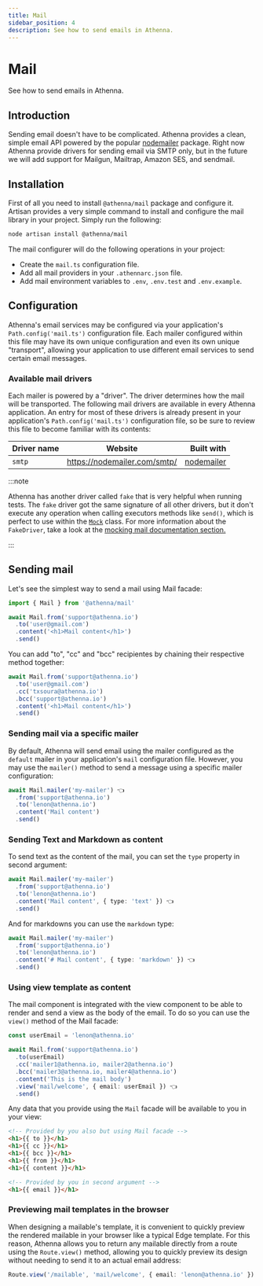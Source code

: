 ```yaml
---
title: Mail
sidebar_position: 4
description: See how to send emails in Athenna.
---
```


# Mail

See how to send emails in Athenna.

## Introduction

Sending email doesn't have to be complicated. Athenna provides a 
clean, simple email API powered by the popular [nodemailer](https://nodemailer.com/)
package.  Right now Athenna provide drivers for sending email via
SMTP only, but in the future we will add support for Mailgun, 
Mailtrap, Amazon SES, and sendmail.

## Installation

First of all you need to install `@athenna/mail` package
and configure it. Artisan provides a very simple command to 
install and configure the mail library in your project. 
Simply run the following:

```bash
node artisan install @athenna/mail
```

The mail configurer will do the following operations in 
your project:

- Create the `mail.ts` configuration file.
- Add all mail providers in your `.athennarc.json` file.
- Add mail environment variables to `.env`, `.env.test` and `.env.example`.

## Configuration

Athenna's email services may be configured via your application's 
`Path.config('mail.ts')` configuration file. Each mailer configured 
within this file may have its own unique configuration and even 
its own unique "transport", allowing your application to use different 
email services to send certain email messages.

### Available mail drivers

Each mailer is powered by a "driver". The driver determines how 
the mail will be transported. The following mail drivers are 
available in every Athenna application. An entry for most of 
these drivers is already present in your application's 
`Path.config('mail.ts')` configuration file, so be sure to 
review this file to become familiar with its contents:

| Driver name |           Website            |                                            Built with |
|:------------|:----------------------------:|------------------------------------------------------:|
| `smtp`      | https://nodemailer.com/smtp/ |[nodemailer](https://www.npmjs.com/package/nodemailer) |

:::note

Athenna has another driver called `fake` that is very helpful when running tests.
The `fake` driver got the same signature of all other drivers, but it don't execute
any operation when calling executors methods like `send()`, which is perfect to use
within the [`Mock`](/docs/testing/mocking) class. For more information
about the `FakeDriver`, take a look at the
[mocking mail documentation section.](/docs/testing/mocking#mocking-mail)

:::

## Sending mail

Let's see the simplest way to send a mail using Mail facade:

```typescript
import { Mail } from '@athenna/mail'

await Mail.from('support@athenna.io')
  .to('user@gmail.com')
  .content('<h1>Mail content</h1>')
  .send()
```

You can add "to", "cc" and "bcc" recipientes by chaining 
their respective method together:

```typescript
await Mail.from('support@athenna.io')
  .to('user@gmail.com')
  .cc('txsoura@athenna.io')
  .bcc('support@athenna.io')
  .content('<h1>Mail content</h1>')
  .send()
```

### Sending mail via a specific mailer

By default, Athenna will send email using the mailer configured
as the `default` mailer in your application's `mail` configuration
file. However, you may use the `mailer()` method to send a message
using a specific mailer configuration:

```typescript
await Mail.mailer('my-mailer') 👈
  .from('support@athenna.io')
  .to('lenon@athenna.io')
  .content('Mail content')
  .send()
```

### Sending Text and Markdown as content

To send text as the content of the mail, you can set the 
`type` property in second argument:

```typescript
await Mail.mailer('my-mailer')
  .from('support@athenna.io')
  .to('lenon@athenna.io')
  .content('Mail content', { type: 'text' }) 👈
  .send()
```

And for markdowns you can use the `markdown` type:

```typescript
await Mail.mailer('my-mailer')
  .from('support@athenna.io')
  .to('lenon@athenna.io')
  .content('# Mail content', { type: 'markdown' }) 👈
  .send()
```

### Using view template as content 

The mail component is integrated with the view component to be 
able to render and send a view as the body of the email. To do
so you can use the `view()` method of the Mail facade:

```typescript
const userEmail = 'lenon@athenna.io'

await Mail.from('support@athenna.io')
  .to(userEmail)
  .cc('mailer1@athenna.io, mailer2@athenna.io')
  .bcc('mailer3@athenna.io, mailer4@athenna.io')
  .content('This is the mail body')
  .view('mail/welcome', { email: userEmail }) 👈
  .send()
```

Any data that you provide using the `Mail` facade will be
available to you in your view:

```html title="Path.views('mail/welcome.edge')"
<!-- Provided by you also but using Mail facade -->
<h1>{{ to }}</h1>
<h1>{{ cc }}</h1>
<h1>{{ bcc }}</h1>
<h1>{{ from }}</h1>
<h1>{{ content }}</h1>

<!-- Provided by you in second argument -->
<h1>{{ email }}</h1>
```

### Previewing mail templates in the browser

When designing a mailable's template, it is convenient to quickly 
preview the rendered mailable in your browser like a typical 
Edge template. For this reason, Athenna allows you to return any 
mailable directly from a route using the `Route.view()` method, 
allowing you to quickly preview its  design without needing to 
send it to an actual email address:

```typescript title="Path.routes('http.ts')"
Route.view('/mailable', 'mail/welcome', { email: 'lenon@athenna.io' })
```
